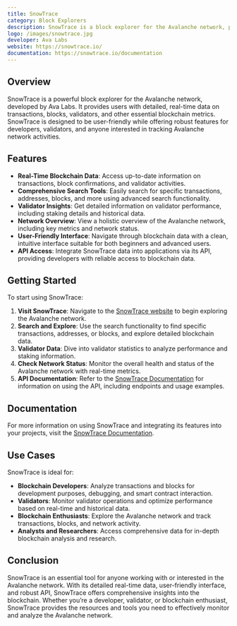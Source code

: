 ```yaml
---
title: SnowTrace
category: Block Explorers
description: SnowTrace is a block explorer for the Avalanche network, providing real-time data on transactions, blocks, validators, and more.
logo: /images/snowtrace.jpg
developer: Ava Labs
website: https://snowtrace.io/
documentation: https://snowtrace.io/documentation
---
```


## Overview

SnowTrace is a powerful block explorer for the Avalanche network, developed by Ava Labs. It provides users with detailed, real-time data on transactions, blocks, validators, and other essential blockchain metrics. SnowTrace is designed to be user-friendly while offering robust features for developers, validators, and anyone interested in tracking Avalanche network activities.

## Features

- **Real-Time Blockchain Data**: Access up-to-date information on transactions, block confirmations, and validator activities.
- **Comprehensive Search Tools**: Easily search for specific transactions, addresses, blocks, and more using advanced search functionality.
- **Validator Insights**: Get detailed information on validator performance, including staking details and historical data.
- **Network Overview**: View a holistic overview of the Avalanche network, including key metrics and network status.
- **User-Friendly Interface**: Navigate through blockchain data with a clean, intuitive interface suitable for both beginners and advanced users.
- **API Access**: Integrate SnowTrace data into applications via its API, providing developers with reliable access to blockchain data.

## Getting Started

To start using SnowTrace:

1. **Visit SnowTrace**: Navigate to the [SnowTrace website](https://snowtrace.io/) to begin exploring the Avalanche network.
2. **Search and Explore**: Use the search functionality to find specific transactions, addresses, or blocks, and explore detailed blockchain data.
3. **Validator Data**: Dive into validator statistics to analyze performance and staking information.
4. **Check Network Status**: Monitor the overall health and status of the Avalanche network with real-time metrics.
5. **API Documentation**: Refer to the [SnowTrace Documentation](https://snowtrace.io/documentation) for information on using the API, including endpoints and usage examples.

## Documentation

For more information on using SnowTrace and integrating its features into your projects, visit the [SnowTrace Documentation](https://snowtrace.io/documentation).

## Use Cases

SnowTrace is ideal for:

- **Blockchain Developers**: Analyze transactions and blocks for development purposes, debugging, and smart contract interaction.
- **Validators**: Monitor validator operations and optimize performance based on real-time and historical data.
- **Blockchain Enthusiasts**: Explore the Avalanche network and track transactions, blocks, and network activity.
- **Analysts and Researchers**: Access comprehensive data for in-depth blockchain analysis and research.

## Conclusion

SnowTrace is an essential tool for anyone working with or interested in the Avalanche network. With its detailed real-time data, user-friendly interface, and robust API, SnowTrace offers comprehensive insights into the blockchain. Whether you’re a developer, validator, or blockchain enthusiast, SnowTrace provides the resources and tools you need to effectively monitor and analyze the Avalanche network.

